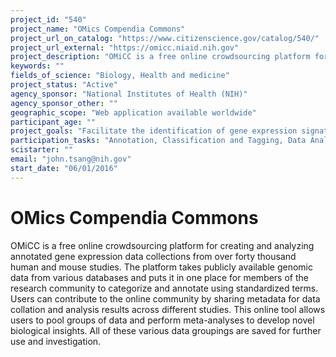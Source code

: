 ```yaml
---
project_id: "540"
project_name: "OMics Compendia Commons"
project_url_on_catalog: "https://www.citizenscience.gov/catalog/540/"
project_url_external: "https://omicc.niaid.nih.gov"
project_description: "OMiCC is a free online crowdsourcing platform for creating and analyzing annotated gene expression data collections from over forty thousand human and mouse studies.  The platform takes publicly available genomic data from various databases and puts it in one place for members of the research community to categorize and annotate using standardized terms. Users can contribute to the online community by sharing metadata for data collation and analysis results across different studies.  This online tool allows users to pool groups of data and perform meta-analyses to develop novel biological insights.  All of these various data groupings are saved for further use and investigation."
keywords: ""
fields_of_science: "Biology, Health and medicine"
project_status: "Active"
agency_sponsor: "National Institutes of Health (NIH)"
agency_sponsor_other: ""
geographic_scope: "Web application available worldwide"
participant_age: ""
project_goals: "Facilitate the identification of gene expression signatures for various diseases and conditions by leveraging the collective expertise of the scientific community to efficiently annotate and group publicly available transcriptomic datasets"
participation_tasks: "Annotation, Classification and Tagging, Data Analysis, Finding Entities, Sample Analysis"
scistarter: ""
email: "john.tsang@nih.gov"
start_date: "06/01/2016"
---
```


# OMics Compendia Commons

OMiCC is a free online crowdsourcing platform for creating and analyzing annotated gene expression data collections from over forty thousand human and mouse studies.  The platform takes publicly available genomic data from various databases and puts it in one place for members of the research community to categorize and annotate using standardized terms. Users can contribute to the online community by sharing metadata for data collation and analysis results across different studies.  This online tool allows users to pool groups of data and perform meta-analyses to develop novel biological insights.  All of these various data groupings are saved for further use and investigation.
